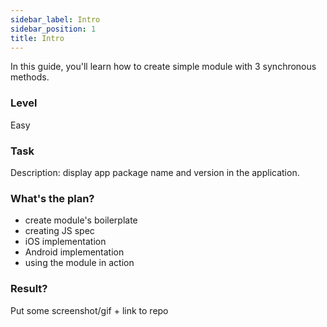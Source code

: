 ```yaml
---
sidebar_label: Intro
sidebar_position: 1
title: Intro
---
```


In this guide, you'll learn how to create simple module with 3 synchronous methods.

### Level

Easy

### Task

Description: display app package name and version in the application.

### What's the plan?

- create module's boilerplate
- creating JS spec
- iOS implementation 
- Android implementation
- using the module in action

### Result?

Put some screenshot/gif + link to repo
